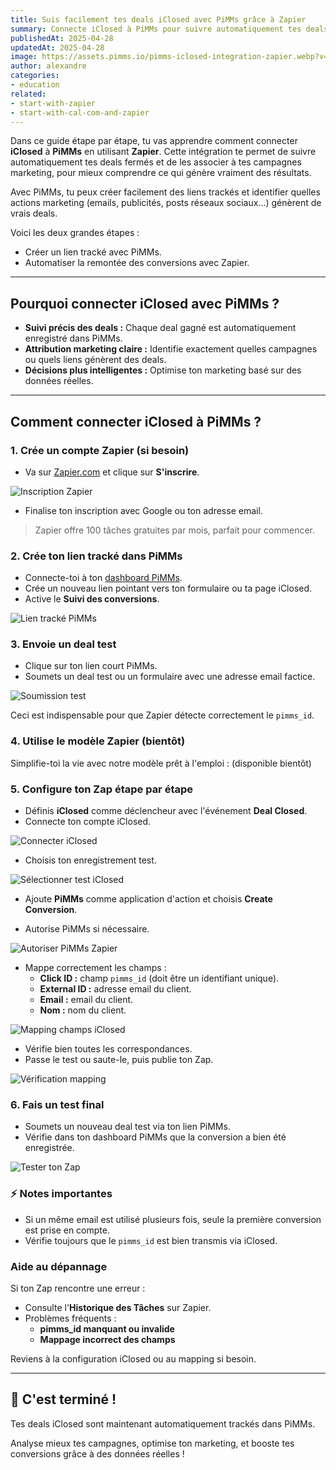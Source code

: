 ```yaml
---
title: Suis facilement tes deals iClosed avec PiMMs grâce à Zapier
summary: Connecte iClosed à PiMMs pour suivre automatiquement tes deals gagnés et obtenir des insights puissants sur ta performance marketing.
publishedAt: 2025-04-28
updatedAt: 2025-04-28
image: https://assets.pimms.io/pimms-iclosed-integration-zapier.webp?v=2
author: alexandre
categories:
- education
related:
- start-with-zapier
- start-with-cal-com-and-zapier
---
```


Dans ce guide étape par étape, tu vas apprendre comment connecter **iClosed** à **PiMMs** en utilisant **Zapier**. Cette intégration te permet de suivre automatiquement tes deals fermés et de les associer à tes campagnes marketing, pour mieux comprendre ce qui génère vraiment des résultats.

Avec PiMMs, tu peux créer facilement des liens trackés et identifier quelles actions marketing (emails, publicités, posts réseaux sociaux...) génèrent de vrais deals.

Voici les deux grandes étapes :

- Créer un lien tracké avec PiMMs.
- Automatiser la remontée des conversions avec Zapier.

---

## Pourquoi connecter iClosed avec PiMMs ?

- **Suivi précis des deals :** Chaque deal gagné est automatiquement enregistré dans PiMMs.
- **Attribution marketing claire :** Identifie exactement quelles campagnes ou quels liens génèrent des deals.
- **Décisions plus intelligentes :** Optimise ton marketing basé sur des données réelles.

---

## Comment connecter iClosed à PiMMs ?

### 1\. Crée un compte Zapier (si besoin)

- Va sur [Zapier.com](https://zapier.com) et clique sur **S'inscrire**.

![Inscription Zapier](https://assets.pimms.io/zapier-signup.webp)

- Finalise ton inscription avec Google ou ton adresse email.

> Zapier offre 100 tâches gratuites par mois, parfait pour commencer.

### 2\. Crée ton lien tracké dans PiMMs

- Connecte-toi à ton [dashboard PiMMs](https://app.pimms.io).
- Crée un nouveau lien pointant vers ton formulaire ou ta page iClosed.
- Active le **Suivi des conversions**.

![Lien tracké PiMMs](https://assets.pimms.io/pimms-tracking-link-iclosed.webp)

### 3\. Envoie un deal test

- Clique sur ton lien court PiMMs.
- Soumets un deal test ou un formulaire avec une adresse email factice.

![Soumission test](https://assets.pimms.io/iclosed-dummy-submission.webp)

Ceci est indispensable pour que Zapier détecte correctement le `pimms_id`.

### 4\. Utilise le modèle Zapier (bientôt)

Simplifie-toi la vie avec notre modèle prêt à l'emploi : (disponible bientôt)

### 5\. Configure ton Zap étape par étape

- Définis **iClosed** comme déclencheur avec l'événement **Deal Closed**.
- Connecte ton compte iClosed.

![Connecter iClosed](https://assets.pimms.io/zapier-connect-iclosed.webp)

- Choisis ton enregistrement test.

![Sélectionner test iClosed](https://assets.pimms.io/zapier-find-dummy-record-iclosed.webp)

- Ajoute **PiMMs** comme application d'action et choisis **Create Conversion**.

- Autorise PiMMs si nécessaire.

![Autoriser PiMMs Zapier](https://assets.pimms.io/zapier-approve-permissions.webp)

- Mappe correctement les champs :
  - **Click ID :** champ `pimms_id` (doit être un identifiant unique).
  - **External ID :** adresse email du client.
  - **Email :** email du client.
  - **Nom :** nom du client.

![Mapping champs iClosed](https://assets.pimms.io/zapier-field-mapping-iclosed.webp)

- Vérifie bien toutes les correspondances.
- Passe le test ou saute-le, puis publie ton Zap.

![Vérification mapping](https://assets.pimms.io/zapier-check-mapping-iclosed.webp)

### 6\. Fais un test final

- Soumets un nouveau deal test via ton lien PiMMs.
- Vérifie dans ton dashboard PiMMs que la conversion a bien été enregistrée.

![Tester ton Zap](https://assets.pimms.io/zapier-test-integration-iclosed.webp)

### ⚡ Notes importantes

- Si un même email est utilisé plusieurs fois, seule la première conversion est prise en compte.
- Vérifie toujours que le `pimms_id` est bien transmis via iClosed.

### Aide au dépannage

Si ton Zap rencontre une erreur :

- Consulte l'**Historique des Tâches** sur Zapier.
- Problèmes fréquents :
  - **pimms_id manquant ou invalide**
  - **Mappage incorrect des champs**

Reviens à la configuration iClosed ou au mapping si besoin.

---

## 🎉 C'est terminé !

Tes deals iClosed sont maintenant automatiquement trackés dans PiMMs.

Analyse mieux tes campagnes, optimise ton marketing, et booste tes conversions grâce à des données réelles !